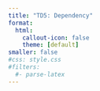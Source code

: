 ```yaml
---
title: "TD5: Dependency"
format: 
  html:
    callout-icon: false
    theme: [default]
smaller: false
#css: style.css
#filters:
  #- parse-latex
---
```



